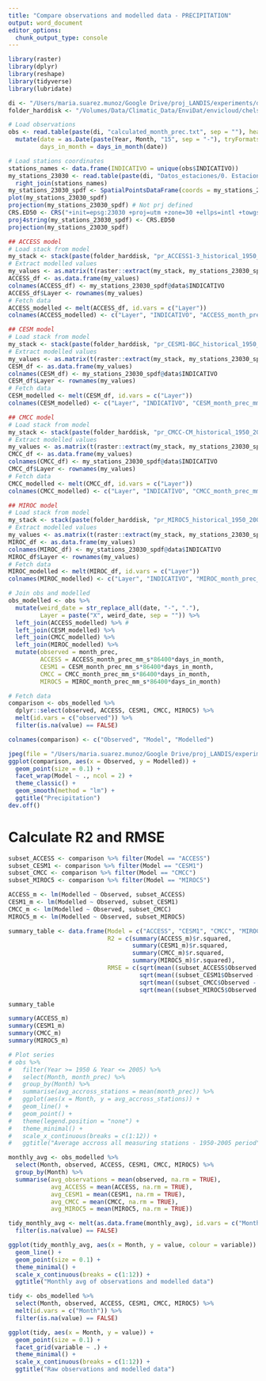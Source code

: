 ```yaml
---
title: "Compare observations and modelled data - PRECIPITATION"
output: word_document
editor_options: 
  chunk_output_type: console
---
```


```r
library(raster)
library(dplyr)
library(reshape)
library(tidyverse)
library(lubridate)

di <- "/Users/maria.suarez.munoz/Google Drive/proj_LANDIS/experiments/data/climate/"
folder_harddisk <- "/Volumes/Data/Climatic_Data/EnviDat/envicloud/chelsa/chelsa_V1/"

# Load observations
obs <- read.table(paste(di, "calculated_month_prec.txt", sep = ""), header = TRUE, sep = ";") %>%
  mutate(date = as.Date(paste(Year, Month, "15", sep = "-"), tryFormats = c("%Y-%m-%d")),
         days_in_month = days_in_month(date)) 

# Load stations coordinates
stations_names <- data.frame(INDICATIVO = unique(obs$INDICATIVO))
my_stations_23030 <- read.table(paste(di, "Datos_estaciones/0. Estaciones_CLIMA.txt", sep = ""), header = TRUE, sep = ";", dec = ",") %>%
  right_join(stations_names)
my_stations_23030_spdf <- SpatialPointsDataFrame(coords = my_stations_23030[,c(5,6)], data = my_stations_23030)
plot(my_stations_23030_spdf)
projection(my_stations_23030_spdf) # Not prj defined
CRS.ED50 <- CRS("+init=epsg:23030 +proj=utm +zone=30 +ellps=intl +towgs84=-87,-98,-121,0,0,0,0 +units=m +no_defs")
proj4string(my_stations_23030_spdf) <- CRS.ED50
projection(my_stations_23030_spdf)

## ACCESS model
# Load stack from model
my_stack <- stack(paste(folder_harddisk, "pr_ACCESS1-3_historical_1950_2005.nc", sep = ""), varname = "precipitation_flux")
# Extract modelled values 
my_values <- as.matrix(t(raster::extract(my_stack, my_stations_23030_spdf, method = 'simple'))) 
ACCESS_df <- as.data.frame(my_values)
colnames(ACCESS_df) <- my_stations_23030_spdf@data$INDICATIVO
ACCESS_df$Layer <- rownames(my_values)
# Fetch data
ACCESS_modelled <- melt(ACCESS_df, id.vars = c("Layer"))
colnames(ACCESS_modelled) <- c("Layer", "INDICATIVO", "ACCESS_month_prec_mm_s")

## CESM model
# Load stack from model
my_stack <- stack(paste(folder_harddisk, "pr_CESM1-BGC_historical_1950_2005.nc", sep = ""), varname = "precipitation_flux")
# Extract modelled values 
my_values <- as.matrix(t(raster::extract(my_stack, my_stations_23030_spdf, method = 'simple'))) 
CESM_df <- as.data.frame(my_values)
colnames(CESM_df) <- my_stations_23030_spdf@data$INDICATIVO
CESM_df$Layer <- rownames(my_values)
# Fetch data
CESM_modelled <- melt(CESM_df, id.vars = c("Layer"))
colnames(CESM_modelled) <- c("Layer", "INDICATIVO", "CESM_month_prec_mm_s")

## CMCC model
# Load stack from model
my_stack <- stack(paste(folder_harddisk, "pr_CMCC-CM_historical_1950_2005.nc", sep = ""), varname = "precipitation_flux")
# Extract modelled values 
my_values <- as.matrix(t(raster::extract(my_stack, my_stations_23030_spdf, method = 'simple'))) 
CMCC_df <- as.data.frame(my_values)
colnames(CMCC_df) <- my_stations_23030_spdf@data$INDICATIVO
CMCC_df$Layer <- rownames(my_values)
# Fetch data
CMCC_modelled <- melt(CMCC_df, id.vars = c("Layer"))
colnames(CMCC_modelled) <- c("Layer", "INDICATIVO", "CMCC_month_prec_mm_s")

## MIROC model
# Load stack from model
my_stack <- stack(paste(folder_harddisk, "pr_MIROC5_historical_1950_2005.nc", sep = ""), varname = "precipitation_flux")
# Extract modelled values 
my_values <- as.matrix(t(raster::extract(my_stack, my_stations_23030_spdf, method = 'simple'))) 
MIROC_df <- as.data.frame(my_values)
colnames(MIROC_df) <- my_stations_23030_spdf@data$INDICATIVO
MIROC_df$Layer <- rownames(my_values)
# Fetch data
MIROC_modelled <- melt(MIROC_df, id.vars = c("Layer"))
colnames(MIROC_modelled) <- c("Layer", "INDICATIVO", "MIROC_month_prec_mm_s")

# Join obs and modelled
obs_modelled <- obs %>%
  mutate(weird_date = str_replace_all(date, "-", "."),
         Layer = paste("X", weird_date, sep = "")) %>%
  left_join(ACCESS_modelled) %>% #
  left_join(CESM_modelled) %>%
  left_join(CMCC_modelled) %>%
  left_join(MIROC_modelled) %>%
  mutate(observed = month_prec, 
         ACCESS = ACCESS_month_prec_mm_s*86400*days_in_month,
         CESM1 = CESM_month_prec_mm_s*86400*days_in_month,
         CMCC = CMCC_month_prec_mm_s*86400*days_in_month,
         MIROC5 = MIROC_month_prec_mm_s*86400*days_in_month)

# Fetch data
comparison <- obs_modelled %>%
  dplyr::select(observed, ACCESS, CESM1, CMCC, MIROC5) %>%
  melt(id.vars = c("observed")) %>%
  filter(is.na(value) == FALSE)

colnames(comparison) <- c("Observed", "Model", "Modelled")
```

```r
jpeg(file = "/Users/maria.suarez.munoz/Google Drive/proj_LANDIS/experiments/outputs/prec_comparison.jpeg", width=6, height=6, units="in", res=300)
ggplot(comparison, aes(x = Observed, y = Modelled)) +
  geom_point(size = 0.1) +
  facet_wrap(Model ~ ., ncol = 2) +
  theme_classic() +
  geom_smooth(method = "lm") +
  ggtitle("Precipitation")
dev.off()
```

# Calculate R2 and RMSE
```r
subset_ACCESS <- comparison %>% filter(Model == "ACCESS")
subset_CESM1 <- comparison %>% filter(Model == "CESM1")
subset_CMCC <- comparison %>% filter(Model == "CMCC")
subset_MIROC5 <- comparison %>% filter(Model == "MIROC5")

ACCESS_m <- lm(Modelled ~ Observed, subset_ACCESS)
CESM1_m <- lm(Modelled ~ Observed, subset_CESM1)
CMCC_m <- lm(Modelled ~ Observed, subset_CMCC)
MIROC5_m <- lm(Modelled ~ Observed, subset_MIROC5)

summary_table <- data.frame(Model = c("ACCESS", "CESM1", "CMCC", "MIROC5"),
                            R2 = c(summary(ACCESS_m)$r.squared, 
                                   summary(CESM1_m)$r.squared,
                                   summary(CMCC_m)$r.squared,
                                   summary(MIROC5_m)$r.squared),
                            RMSE = c(sqrt(mean((subset_ACCESS$Observed - subset_ACCESS$Modelled)^2)),
                                     sqrt(mean((subset_CESM1$Observed - subset_CESM1$Modelled)^2)),
                                     sqrt(mean((subset_CMCC$Observed - subset_CMCC$Modelled)^2)),
                                     sqrt(mean((subset_MIROC5$Observed - subset_MIROC5$Modelled)^2))))

summary_table

summary(ACCESS_m)
summary(CESM1_m)
summary(CMCC_m)
summary(MIROC5_m)
```

```r
# Plot series
# obs %>%
#   filter(Year >= 1950 & Year <= 2005) %>%
#   select(Month, month_prec) %>%
#   group_by(Month) %>%
#   summarise(avg_accross_stations = mean(month_prec)) %>%
#   ggplot(aes(x = Month, y = avg_accross_stations)) +
#   geom_line() +
#   geom_point() +
#   theme(legend.position = "none") +
#   theme_minimal() +
#   scale_x_continuous(breaks = c(1:12)) +
#   ggtitle("Average accross all measuring stations - 1950-2005 period")
```

```r
monthly_avg <- obs_modelled %>%
  select(Month, observed, ACCESS, CESM1, CMCC, MIROC5) %>%
  group_by(Month) %>%
  summarise(avg_observations = mean(observed, na.rm = TRUE),
            avg_ACCESS = mean(ACCESS, na.rm = TRUE),
            avg_CESM1 = mean(CESM1, na.rm = TRUE),
            avg_CMCC = mean(CMCC, na.rm = TRUE),
            avg_MIROC5 = mean(MIROC5, na.rm = TRUE))

tidy_monthly_avg <- melt(as.data.frame(monthly_avg), id.vars = c("Month")) %>%
  filter(is.na(value) == FALSE)

ggplot(tidy_monthly_avg, aes(x = Month, y = value, colour = variable)) +
  geom_line() +
  geom_point(size = 0.1) +
  theme_minimal() +
  scale_x_continuous(breaks = c(1:12)) +
  ggtitle("Monthly avg of observations and modelled data")
```

```r
tidy <- obs_modelled %>%
  select(Month, observed, ACCESS, CESM1, CMCC, MIROC5) %>%
  melt(id.vars = c("Month")) %>%
  filter(is.na(value) == FALSE)

ggplot(tidy, aes(x = Month, y = value)) +
  geom_point(size = 0.1) +
  facet_grid(variable ~ .) +
  theme_minimal() +
  scale_x_continuous(breaks = c(1:12)) +
  ggtitle("Raw observations and modelled data")
```

